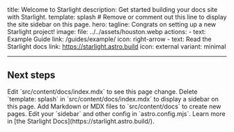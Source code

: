 ## <!-- markdownlint-disable MD033 MD034 MD041 MD046 -->

title: Welcome to Starlight
description: Get started building your docs site with Starlight.
template: splash # Remove or comment out this line to display the site sidebar on this page.
hero:
tagline: Congrats on setting up a new Starlight project!
image:
file: ../../assets/houston.webp
actions: - text: Example Guide
link: /guides/example/
icon: right-arrow - text: Read the Starlight docs
link: <https://starlight.astro.build>
icon: external
variant: minimal

---


## Next steps

<CardGrid stagger>
  <Card title="Update content" icon="pencil">
    Edit `src/content/docs/index.mdx` to see this page change.
  </Card>
  <Card title="Change page layout" icon="document">
    Delete `template: splash` in `src/content/docs/index.mdx` to display a
    sidebar on this page.
  </Card>
  <Card title="Add new content" icon="add-document">
    Add Markdown or MDX files to `src/content/docs` to create new pages.
  </Card>
  <Card title="Configure your site" icon="setting">
    Edit your `sidebar` and other config in `astro.config.mjs`.
  </Card>
  <Card title="Read the docs" icon="open-book">
    Learn more in [the Starlight Docs](https://starlight.astro.build/).
  </Card>
</CardGrid>
